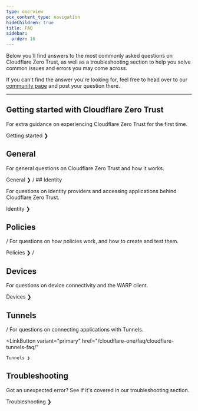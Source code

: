 ```yaml
---
type: overview
pcx_content_type: navigation
hideChildren: true
title: FAQ
sidebar:
  order: 16
---
```



Below you'll find answers to the most commonly asked questions on Cloudflare Zero Trust, as well as a troubleshooting section to help you solve common issues and errors you may come across.

If you can't find the answer you're looking for, feel free to head over to our [community page](https://community.cloudflare.com/) and post your question there.

---

## Getting started with Cloudflare Zero Trust

For extra guidance on experiencing Cloudflare Zero Trust for the first time.

<LinkButton variant="primary" href="/cloudflare-one/faq/getting-started-faq/">
	Getting started ❯
</LinkButton>

## General

For general questions on Cloudflare Zero Trust and how it works.

<LinkButton variant="primary" href="/cloudflare-one/faq/general-faq/">
	General ❯
</LinkButton>
/ ## Identity

For questions on identity providers and accessing applications behind Cloudflare Zero Trust.

<LinkButton variant="primary" href="/cloudflare-one/faq/authentication-faq/">
	Identity ❯
</LinkButton>

## Policies

/
For questions on how policies work, and how to create and test them.

<LinkButton variant="primary" href="/cloudflare-one/faq/policies-faq/">
	Policies ❯
</LinkButton>
/

## Devices

For questions on device connectivity and the WARP client.

<LinkButton variant="primary" href="/cloudflare-one/faq/devices-faq/">
	Devices ❯
</LinkButton>

## Tunnels

/
For questions on connecting applications with Tunnels.

<LinkButton
	variant="primary"
	href="/cloudflare-one/faq/cloudflare-tunnels-faq/"
>
	Tunnels ❯
</LinkButton>

## Troubleshooting

Got an unexpected error? See if it's covered in our troubleshooting section.

<LinkButton variant="primary" href="/cloudflare-one/faq/troubleshooting/">
	Troubleshooting ❯
</LinkButton>

